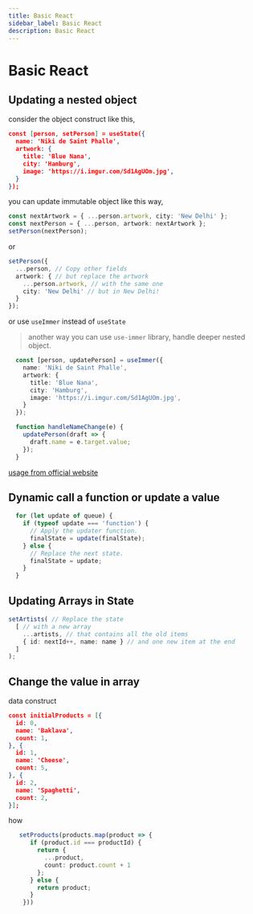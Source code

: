 ```yaml
---
title: Basic React
sidebar_label: Basic React
description: Basic React
---
```


# Basic React


## Updating a nested object

consider the object construct like this,

```json
const [person, setPerson] = useState({
  name: 'Niki de Saint Phalle',
  artwork: {
    title: 'Blue Nana',
    city: 'Hamburg',
    image: 'https://i.imgur.com/Sd1AgUOm.jpg',
  }
});
```

you can update immutable object like this way,

```typescript
const nextArtwork = { ...person.artwork, city: 'New Delhi' };
const nextPerson = { ...person, artwork: nextArtwork };
setPerson(nextPerson);
```

or

```typescript
setPerson({
  ...person, // Copy other fields
  artwork: { // but replace the artwork
    ...person.artwork, // with the same one
    city: 'New Delhi' // but in New Delhi!
  }
});
```

or use `useImmer` instead of `useState`

> another way you can use `use-immer` library, handle deeper nested object.

```typescript
  const [person, updatePerson] = useImmer({
    name: 'Niki de Saint Phalle',
    artwork: {
      title: 'Blue Nana',
      city: 'Hamburg',
      image: 'https://i.imgur.com/Sd1AgUOm.jpg',
    }
  });

  function handleNameChange(e) {
    updatePerson(draft => {
      draft.name = e.target.value;
    });
  }
```

[usage from official website](https://react.dev/learn/updating-objects-in-state)

## Dynamic call a function or update a value 

```typescript
  for (let update of queue) {
    if (typeof update === 'function') {
      // Apply the updater function.
      finalState = update(finalState);
    } else {
      // Replace the next state.
      finalState = update;
    }
  }
```

## Updating Arrays in State

```typescript
setArtists( // Replace the state
  [ // with a new array
    ...artists, // that contains all the old items
    { id: nextId++, name: name } // and one new item at the end
  ]
);
```

## Change the value in array 

data construct

```json
const initialProducts = [{
  id: 0,
  name: 'Baklava',
  count: 1,
}, {
  id: 1,
  name: 'Cheese',
  count: 5,
}, {
  id: 2,
  name: 'Spaghetti',
  count: 2,
}];
```

how

```typescript
   setProducts(products.map(product => {
      if (product.id === productId) {
        return {
          ...product,
          count: product.count + 1
        };
      } else {
        return product;
      }
    }))
```



<TailProtocal />
